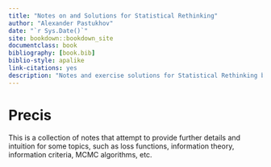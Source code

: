 ```yaml
--- 
title: "Notes on and Solutions for Statistical Rethinking"
author: "Alexander Pastukhov"
date: "`r Sys.Date()`"
site: bookdown::bookdown_site
documentclass: book
bibliography: [book.bib]
biblio-style: apalike
link-citations: yes
description: "Notes and exercise solutions for Statistical Rethinking book."
---
```


# Precis

This is a collection of notes that attempt to provide further details and intuition for some topics, such as loss functions, information theory, information criteria, MCMC algorithms, etc.